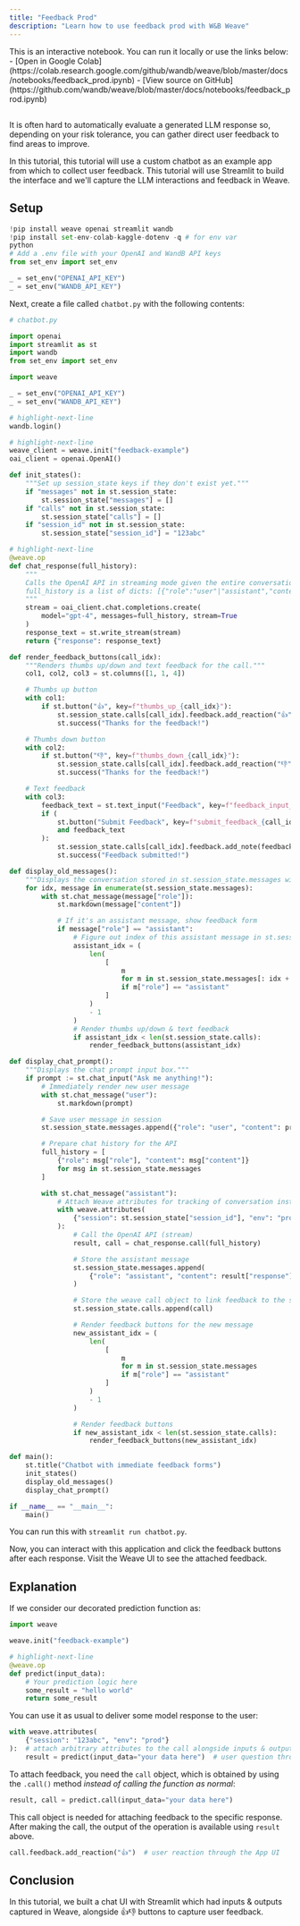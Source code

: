 ```yaml
---
title: "Feedback Prod"
description: "Learn how to use feedback prod with W&B Weave"
---
```


<Note>
This is an interactive notebook. You can run it locally or use the links below:
- [Open in Google Colab](https://colab.research.google.com/github/wandb/weave/blob/master/docs/notebooks/feedback_prod.ipynb)
- [View source on GitHub](https://github.com/wandb/weave/blob/master/docs/notebooks/feedback_prod.ipynb)
</Note>

## 

It is often hard to automatically evaluate a generated LLM response so, depending on your risk tolerance, you can gather direct user feedback to find areas to improve.

In this tutorial, this tutorial will use a custom chatbot as an example app from which to collect user feedback.
This tutorial will use Streamlit to build the interface and we'll capture the LLM interactions and feedback in Weave.

## Setup

```python
!pip install weave openai streamlit wandb
!pip install set-env-colab-kaggle-dotenv -q # for env var
python
# Add a .env file with your OpenAI and WandB API keys
from set_env import set_env

_ = set_env("OPENAI_API_KEY")
_ = set_env("WANDB_API_KEY")
```

Next, create a file called `chatbot.py` with the following contents:

```python
# chatbot.py

import openai
import streamlit as st
import wandb
from set_env import set_env

import weave

_ = set_env("OPENAI_API_KEY")
_ = set_env("WANDB_API_KEY")

# highlight-next-line
wandb.login()

# highlight-next-line
weave_client = weave.init("feedback-example")
oai_client = openai.OpenAI()

def init_states():
    """Set up session_state keys if they don't exist yet."""
    if "messages" not in st.session_state:
        st.session_state["messages"] = []
    if "calls" not in st.session_state:
        st.session_state["calls"] = []
    if "session_id" not in st.session_state:
        st.session_state["session_id"] = "123abc"

# highlight-next-line
@weave.op
def chat_response(full_history):
    """
    Calls the OpenAI API in streaming mode given the entire conversation history so far.
    full_history is a list of dicts: [{"role":"user"|"assistant","content":...}, ...]
    """
    stream = oai_client.chat.completions.create(
        model="gpt-4", messages=full_history, stream=True
    )
    response_text = st.write_stream(stream)
    return {"response": response_text}

def render_feedback_buttons(call_idx):
    """Renders thumbs up/down and text feedback for the call."""
    col1, col2, col3 = st.columns([1, 1, 4])

    # Thumbs up button
    with col1:
        if st.button("👍", key=f"thumbs_up_{call_idx}"):
            st.session_state.calls[call_idx].feedback.add_reaction("👍")
            st.success("Thanks for the feedback!")

    # Thumbs down button
    with col2:
        if st.button("👎", key=f"thumbs_down_{call_idx}"):
            st.session_state.calls[call_idx].feedback.add_reaction("👎")
            st.success("Thanks for the feedback!")

    # Text feedback
    with col3:
        feedback_text = st.text_input("Feedback", key=f"feedback_input_{call_idx}")
        if (
            st.button("Submit Feedback", key=f"submit_feedback_{call_idx}")
            and feedback_text
        ):
            st.session_state.calls[call_idx].feedback.add_note(feedback_text)
            st.success("Feedback submitted!")

def display_old_messages():
    """Displays the conversation stored in st.session_state.messages with feedback buttons"""
    for idx, message in enumerate(st.session_state.messages):
        with st.chat_message(message["role"]):
            st.markdown(message["content"])

            # If it's an assistant message, show feedback form
            if message["role"] == "assistant":
                # Figure out index of this assistant message in st.session_state.calls
                assistant_idx = (
                    len(
                        [
                            m
                            for m in st.session_state.messages[: idx + 1]
                            if m["role"] == "assistant"
                        ]
                    )
                    - 1
                )
                # Render thumbs up/down & text feedback
                if assistant_idx < len(st.session_state.calls):
                    render_feedback_buttons(assistant_idx)

def display_chat_prompt():
    """Displays the chat prompt input box."""
    if prompt := st.chat_input("Ask me anything!"):
        # Immediately render new user message
        with st.chat_message("user"):
            st.markdown(prompt)

        # Save user message in session
        st.session_state.messages.append({"role": "user", "content": prompt})

        # Prepare chat history for the API
        full_history = [
            {"role": msg["role"], "content": msg["content"]}
            for msg in st.session_state.messages
        ]

        with st.chat_message("assistant"):
            # Attach Weave attributes for tracking of conversation instances
            with weave.attributes(
                {"session": st.session_state["session_id"], "env": "prod"}
            ):
                # Call the OpenAI API (stream)
                result, call = chat_response.call(full_history)

                # Store the assistant message
                st.session_state.messages.append(
                    {"role": "assistant", "content": result["response"]}
                )

                # Store the weave call object to link feedback to the specific response
                st.session_state.calls.append(call)

                # Render feedback buttons for the new message
                new_assistant_idx = (
                    len(
                        [
                            m
                            for m in st.session_state.messages
                            if m["role"] == "assistant"
                        ]
                    )
                    - 1
                )

                # Render feedback buttons
                if new_assistant_idx < len(st.session_state.calls):
                    render_feedback_buttons(new_assistant_idx)

def main():
    st.title("Chatbot with immediate feedback forms")
    init_states()
    display_old_messages()
    display_chat_prompt()

if __name__ == "__main__":
    main()
```

You can run this with `streamlit run chatbot.py`.

Now, you can interact with this application and click the feedback buttons after each response.
Visit the Weave UI to see the attached feedback.

## Explanation

If we consider our decorated prediction function as:

```python
import weave

weave.init("feedback-example")

# highlight-next-line
@weave.op
def predict(input_data):
    # Your prediction logic here
    some_result = "hello world"
    return some_result
```

You can use it as usual to deliver some model response to the user:

```python
with weave.attributes(
    {"session": "123abc", "env": "prod"}
):  # attach arbitrary attributes to the call alongside inputs & outputs
    result = predict(input_data="your data here")  # user question through the App UI
```

To attach feedback, you need the `call` object, which is obtained by using the `.call()` method _instead of calling the function as normal_:

```python
result, call = predict.call(input_data="your data here")
```

This call object is needed for attaching feedback to the specific response.
After making the call, the output of the operation is available using `result` above.

```python
call.feedback.add_reaction("👍")  # user reaction through the App UI
```

## Conclusion

In this tutorial, we built a chat UI with Streamlit which had inputs & outputs captured in Weave, alongside 👍👎 buttons to capture user feedback.